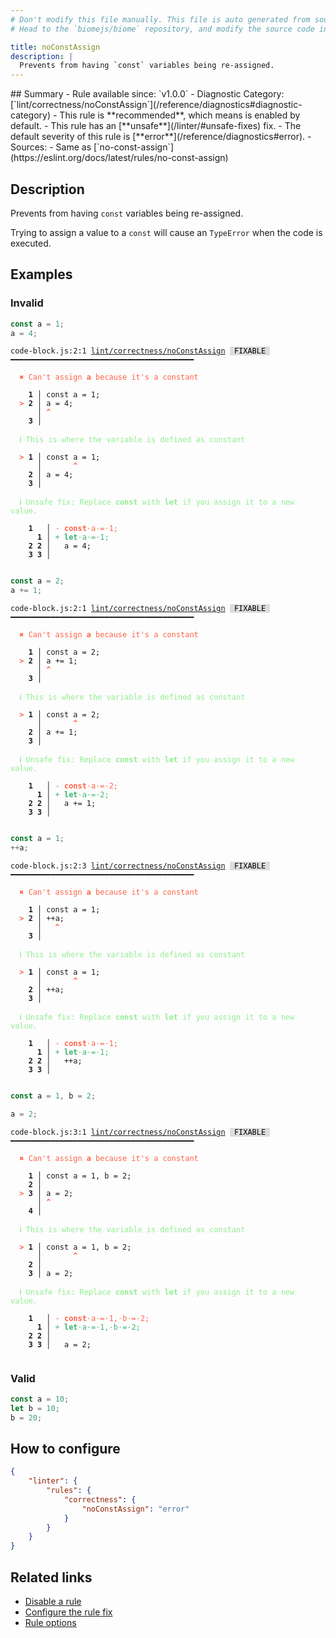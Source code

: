 ```yaml
---
# Don't modify this file manually. This file is auto generated from source, and you will lose your changes next time the website is built.
# Head to the `biomejs/biome` repository, and modify the source code in there.

title: noConstAssign
description: |
  Prevents from having `const` variables being re-assigned.
---
```


<Tabs>
<TabItem label="JavaScript (and super languages)" icon="seti:javascript">
## Summary
- Rule available since: `v1.0.0`
- Diagnostic Category: [`lint/correctness/noConstAssign`](/reference/diagnostics#diagnostic-category)
- This rule is **recommended**, which means is enabled by default.
- This rule has an [**unsafe**](/linter/#unsafe-fixes) fix.
- The default severity of this rule is [**error**](/reference/diagnostics#error).
- Sources: 
  - Same as [`no-const-assign`](https://eslint.org/docs/latest/rules/no-const-assign)

## Description
Prevents from having `const` variables being re-assigned.

Trying to assign a value to a `const` will cause an `TypeError` when the code is executed.

## Examples

### Invalid

```js
const a = 1;
a = 4;
```

<pre class="language-text"><code class="language-text">code-block.js:2:1 <a href="https://biomejs.dev/linter/rules/no-const-assign">lint/correctness/noConstAssign</a> <span style="color: #000; background-color: #ddd;"> FIXABLE </span> ━━━━━━━━━━━━━━━━━━━━━━━━━━━━━━━━━━━━━━━━━<br /><br />  <strong><span style="color: Tomato;">✖</span></strong> <span style="color: Tomato;">Can't assign </span><span style="color: Tomato;"><strong>a</strong></span><span style="color: Tomato;"> because it's a constant</span><br />  <br />    <strong>1 │ </strong>const a = 1;<br />  <strong><span style="color: Tomato;">&gt;</span></strong> <strong>2 │ </strong>a = 4;<br />   <strong>   │ </strong><strong><span style="color: Tomato;">^</span></strong><br />    <strong>3 │ </strong><br />  <br />  <strong><span style="color: lightgreen;">ℹ</span></strong> <span style="color: lightgreen;">This is where the variable is defined as constant</span><br />  <br />  <strong><span style="color: Tomato;">&gt;</span></strong> <strong>1 │ </strong>const a = 1;<br />   <strong>   │ </strong>      <strong><span style="color: Tomato;">^</span></strong><br />    <strong>2 │ </strong>a = 4;<br />    <strong>3 │ </strong><br />  <br />  <strong><span style="color: lightgreen;">ℹ</span></strong> <span style="color: lightgreen;">Unsafe fix</span><span style="color: lightgreen;">: </span><span style="color: lightgreen;">Replace </span><span style="color: lightgreen;"><strong>const</strong></span><span style="color: lightgreen;"> with </span><span style="color: lightgreen;"><strong>let</strong></span><span style="color: lightgreen;"> if you assign it to a new value.</span><br />  <br />    <strong>1</strong>  <strong> │ </strong><span style="color: Tomato;">-</span> <span style="color: Tomato;"><strong>c</strong></span><span style="color: Tomato;"><strong>o</strong></span><span style="color: Tomato;"><strong>n</strong></span><span style="color: Tomato;"><strong>s</strong></span><span style="color: Tomato;"><strong>t</strong></span><span style="color: Tomato;"><span style="opacity: 0.8;">·</span></span><span style="color: Tomato;">a</span><span style="color: Tomato;"><span style="opacity: 0.8;">·</span></span><span style="color: Tomato;">=</span><span style="color: Tomato;"><span style="opacity: 0.8;">·</span></span><span style="color: Tomato;">1</span><span style="color: Tomato;">;</span><br />      <strong>1</strong><strong> │ </strong><span style="color: MediumSeaGreen;">+</span> <span style="color: MediumSeaGreen;"><strong>l</strong></span><span style="color: MediumSeaGreen;"><strong>e</strong></span><span style="color: MediumSeaGreen;"><strong>t</strong></span><span style="color: MediumSeaGreen;"><span style="opacity: 0.8;">·</span></span><span style="color: MediumSeaGreen;">a</span><span style="color: MediumSeaGreen;"><span style="opacity: 0.8;">·</span></span><span style="color: MediumSeaGreen;">=</span><span style="color: MediumSeaGreen;"><span style="opacity: 0.8;">·</span></span><span style="color: MediumSeaGreen;">1</span><span style="color: MediumSeaGreen;">;</span><br />    <strong>2</strong> <strong>2</strong><strong> │ </strong>  a = 4;<br />    <strong>3</strong> <strong>3</strong><strong> │ </strong>  <br />  <br /></code></pre>

```js
const a = 2;
a += 1;
```

<pre class="language-text"><code class="language-text">code-block.js:2:1 <a href="https://biomejs.dev/linter/rules/no-const-assign">lint/correctness/noConstAssign</a> <span style="color: #000; background-color: #ddd;"> FIXABLE </span> ━━━━━━━━━━━━━━━━━━━━━━━━━━━━━━━━━━━━━━━━━<br /><br />  <strong><span style="color: Tomato;">✖</span></strong> <span style="color: Tomato;">Can't assign </span><span style="color: Tomato;"><strong>a</strong></span><span style="color: Tomato;"> because it's a constant</span><br />  <br />    <strong>1 │ </strong>const a = 2;<br />  <strong><span style="color: Tomato;">&gt;</span></strong> <strong>2 │ </strong>a += 1;<br />   <strong>   │ </strong><strong><span style="color: Tomato;">^</span></strong><br />    <strong>3 │ </strong><br />  <br />  <strong><span style="color: lightgreen;">ℹ</span></strong> <span style="color: lightgreen;">This is where the variable is defined as constant</span><br />  <br />  <strong><span style="color: Tomato;">&gt;</span></strong> <strong>1 │ </strong>const a = 2;<br />   <strong>   │ </strong>      <strong><span style="color: Tomato;">^</span></strong><br />    <strong>2 │ </strong>a += 1;<br />    <strong>3 │ </strong><br />  <br />  <strong><span style="color: lightgreen;">ℹ</span></strong> <span style="color: lightgreen;">Unsafe fix</span><span style="color: lightgreen;">: </span><span style="color: lightgreen;">Replace </span><span style="color: lightgreen;"><strong>const</strong></span><span style="color: lightgreen;"> with </span><span style="color: lightgreen;"><strong>let</strong></span><span style="color: lightgreen;"> if you assign it to a new value.</span><br />  <br />    <strong>1</strong>  <strong> │ </strong><span style="color: Tomato;">-</span> <span style="color: Tomato;"><strong>c</strong></span><span style="color: Tomato;"><strong>o</strong></span><span style="color: Tomato;"><strong>n</strong></span><span style="color: Tomato;"><strong>s</strong></span><span style="color: Tomato;"><strong>t</strong></span><span style="color: Tomato;"><span style="opacity: 0.8;">·</span></span><span style="color: Tomato;">a</span><span style="color: Tomato;"><span style="opacity: 0.8;">·</span></span><span style="color: Tomato;">=</span><span style="color: Tomato;"><span style="opacity: 0.8;">·</span></span><span style="color: Tomato;">2</span><span style="color: Tomato;">;</span><br />      <strong>1</strong><strong> │ </strong><span style="color: MediumSeaGreen;">+</span> <span style="color: MediumSeaGreen;"><strong>l</strong></span><span style="color: MediumSeaGreen;"><strong>e</strong></span><span style="color: MediumSeaGreen;"><strong>t</strong></span><span style="color: MediumSeaGreen;"><span style="opacity: 0.8;">·</span></span><span style="color: MediumSeaGreen;">a</span><span style="color: MediumSeaGreen;"><span style="opacity: 0.8;">·</span></span><span style="color: MediumSeaGreen;">=</span><span style="color: MediumSeaGreen;"><span style="opacity: 0.8;">·</span></span><span style="color: MediumSeaGreen;">2</span><span style="color: MediumSeaGreen;">;</span><br />    <strong>2</strong> <strong>2</strong><strong> │ </strong>  a += 1;<br />    <strong>3</strong> <strong>3</strong><strong> │ </strong>  <br />  <br /></code></pre>

```js
const a = 1;
++a;
```

<pre class="language-text"><code class="language-text">code-block.js:2:3 <a href="https://biomejs.dev/linter/rules/no-const-assign">lint/correctness/noConstAssign</a> <span style="color: #000; background-color: #ddd;"> FIXABLE </span> ━━━━━━━━━━━━━━━━━━━━━━━━━━━━━━━━━━━━━━━━━<br /><br />  <strong><span style="color: Tomato;">✖</span></strong> <span style="color: Tomato;">Can't assign </span><span style="color: Tomato;"><strong>a</strong></span><span style="color: Tomato;"> because it's a constant</span><br />  <br />    <strong>1 │ </strong>const a = 1;<br />  <strong><span style="color: Tomato;">&gt;</span></strong> <strong>2 │ </strong>++a;<br />   <strong>   │ </strong>  <strong><span style="color: Tomato;">^</span></strong><br />    <strong>3 │ </strong><br />  <br />  <strong><span style="color: lightgreen;">ℹ</span></strong> <span style="color: lightgreen;">This is where the variable is defined as constant</span><br />  <br />  <strong><span style="color: Tomato;">&gt;</span></strong> <strong>1 │ </strong>const a = 1;<br />   <strong>   │ </strong>      <strong><span style="color: Tomato;">^</span></strong><br />    <strong>2 │ </strong>++a;<br />    <strong>3 │ </strong><br />  <br />  <strong><span style="color: lightgreen;">ℹ</span></strong> <span style="color: lightgreen;">Unsafe fix</span><span style="color: lightgreen;">: </span><span style="color: lightgreen;">Replace </span><span style="color: lightgreen;"><strong>const</strong></span><span style="color: lightgreen;"> with </span><span style="color: lightgreen;"><strong>let</strong></span><span style="color: lightgreen;"> if you assign it to a new value.</span><br />  <br />    <strong>1</strong>  <strong> │ </strong><span style="color: Tomato;">-</span> <span style="color: Tomato;"><strong>c</strong></span><span style="color: Tomato;"><strong>o</strong></span><span style="color: Tomato;"><strong>n</strong></span><span style="color: Tomato;"><strong>s</strong></span><span style="color: Tomato;"><strong>t</strong></span><span style="color: Tomato;"><span style="opacity: 0.8;">·</span></span><span style="color: Tomato;">a</span><span style="color: Tomato;"><span style="opacity: 0.8;">·</span></span><span style="color: Tomato;">=</span><span style="color: Tomato;"><span style="opacity: 0.8;">·</span></span><span style="color: Tomato;">1</span><span style="color: Tomato;">;</span><br />      <strong>1</strong><strong> │ </strong><span style="color: MediumSeaGreen;">+</span> <span style="color: MediumSeaGreen;"><strong>l</strong></span><span style="color: MediumSeaGreen;"><strong>e</strong></span><span style="color: MediumSeaGreen;"><strong>t</strong></span><span style="color: MediumSeaGreen;"><span style="opacity: 0.8;">·</span></span><span style="color: MediumSeaGreen;">a</span><span style="color: MediumSeaGreen;"><span style="opacity: 0.8;">·</span></span><span style="color: MediumSeaGreen;">=</span><span style="color: MediumSeaGreen;"><span style="opacity: 0.8;">·</span></span><span style="color: MediumSeaGreen;">1</span><span style="color: MediumSeaGreen;">;</span><br />    <strong>2</strong> <strong>2</strong><strong> │ </strong>  ++a;<br />    <strong>3</strong> <strong>3</strong><strong> │ </strong>  <br />  <br /></code></pre>

```js
const a = 1, b = 2;

a = 2;
```

<pre class="language-text"><code class="language-text">code-block.js:3:1 <a href="https://biomejs.dev/linter/rules/no-const-assign">lint/correctness/noConstAssign</a> <span style="color: #000; background-color: #ddd;"> FIXABLE </span> ━━━━━━━━━━━━━━━━━━━━━━━━━━━━━━━━━━━━━━━━━<br /><br />  <strong><span style="color: Tomato;">✖</span></strong> <span style="color: Tomato;">Can't assign </span><span style="color: Tomato;"><strong>a</strong></span><span style="color: Tomato;"> because it's a constant</span><br />  <br />    <strong>1 │ </strong>const a = 1, b = 2;<br />    <strong>2 │ </strong><br />  <strong><span style="color: Tomato;">&gt;</span></strong> <strong>3 │ </strong>a = 2;<br />   <strong>   │ </strong><strong><span style="color: Tomato;">^</span></strong><br />    <strong>4 │ </strong><br />  <br />  <strong><span style="color: lightgreen;">ℹ</span></strong> <span style="color: lightgreen;">This is where the variable is defined as constant</span><br />  <br />  <strong><span style="color: Tomato;">&gt;</span></strong> <strong>1 │ </strong>const a = 1, b = 2;<br />   <strong>   │ </strong>      <strong><span style="color: Tomato;">^</span></strong><br />    <strong>2 │ </strong><br />    <strong>3 │ </strong>a = 2;<br />  <br />  <strong><span style="color: lightgreen;">ℹ</span></strong> <span style="color: lightgreen;">Unsafe fix</span><span style="color: lightgreen;">: </span><span style="color: lightgreen;">Replace </span><span style="color: lightgreen;"><strong>const</strong></span><span style="color: lightgreen;"> with </span><span style="color: lightgreen;"><strong>let</strong></span><span style="color: lightgreen;"> if you assign it to a new value.</span><br />  <br />    <strong>1</strong>  <strong> │ </strong><span style="color: Tomato;">-</span> <span style="color: Tomato;"><strong>c</strong></span><span style="color: Tomato;"><strong>o</strong></span><span style="color: Tomato;"><strong>n</strong></span><span style="color: Tomato;"><strong>s</strong></span><span style="color: Tomato;"><strong>t</strong></span><span style="color: Tomato;"><span style="opacity: 0.8;">·</span></span><span style="color: Tomato;">a</span><span style="color: Tomato;"><span style="opacity: 0.8;">·</span></span><span style="color: Tomato;">=</span><span style="color: Tomato;"><span style="opacity: 0.8;">·</span></span><span style="color: Tomato;">1</span><span style="color: Tomato;">,</span><span style="color: Tomato;"><span style="opacity: 0.8;">·</span></span><span style="color: Tomato;">b</span><span style="color: Tomato;"><span style="opacity: 0.8;">·</span></span><span style="color: Tomato;">=</span><span style="color: Tomato;"><span style="opacity: 0.8;">·</span></span><span style="color: Tomato;">2</span><span style="color: Tomato;">;</span><br />      <strong>1</strong><strong> │ </strong><span style="color: MediumSeaGreen;">+</span> <span style="color: MediumSeaGreen;"><strong>l</strong></span><span style="color: MediumSeaGreen;"><strong>e</strong></span><span style="color: MediumSeaGreen;"><strong>t</strong></span><span style="color: MediumSeaGreen;"><span style="opacity: 0.8;">·</span></span><span style="color: MediumSeaGreen;">a</span><span style="color: MediumSeaGreen;"><span style="opacity: 0.8;">·</span></span><span style="color: MediumSeaGreen;">=</span><span style="color: MediumSeaGreen;"><span style="opacity: 0.8;">·</span></span><span style="color: MediumSeaGreen;">1</span><span style="color: MediumSeaGreen;">,</span><span style="color: MediumSeaGreen;"><span style="opacity: 0.8;">·</span></span><span style="color: MediumSeaGreen;">b</span><span style="color: MediumSeaGreen;"><span style="opacity: 0.8;">·</span></span><span style="color: MediumSeaGreen;">=</span><span style="color: MediumSeaGreen;"><span style="opacity: 0.8;">·</span></span><span style="color: MediumSeaGreen;">2</span><span style="color: MediumSeaGreen;">;</span><br />    <strong>2</strong> <strong>2</strong><strong> │ </strong>  <br />    <strong>3</strong> <strong>3</strong><strong> │ </strong>  a = 2;<br />  <br /></code></pre>

### Valid

```js
const a = 10;
let b = 10;
b = 20;
```

## How to configure
```json title="biome.json"
{
	"linter": {
		"rules": {
			"correctness": {
				"noConstAssign": "error"
			}
		}
	}
}

```
## Related links

- [Disable a rule](/linter/#disable-a-lint-rule)
- [Configure the rule fix](/linter#configure-the-rule-fix)
- [Rule options](/linter/#rule-options)

</TabItem>
</Tabs>

